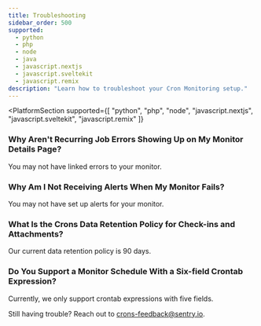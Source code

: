 ```yaml
---
title: Troubleshooting
sidebar_order: 500
supported:
  - python
  - php
  - node
  - java
  - javascript.nextjs
  - javascript.sveltekit
  - javascript.remix
description: "Learn how to troubleshoot your Cron Monitoring setup."
---
```


<PlatformSection
  supported={[
    "python",
    "php",
    "node",
    "javascript.nextjs",
    "javascript.sveltekit",
    "javascript.remix"
  ]}
>

<PlatformContent includePath="crons/troubleshooting" />

### Why Aren't Recurring Job Errors Showing Up on My Monitor Details Page?

You may not have <PlatformLink to="/crons/#connecting-errors-to-cron-monitors">linked errors to your monitor</PlatformLink>.

### Why Am I Not Receiving Alerts When My Monitor Fails?

You may not have <PlatformLink to="/crons/#alerts">set up alerts for your monitor</PlatformLink>.

</PlatformSection>

### What Is the Crons Data Retention Policy for Check-ins and Attachments?

Our current data retention policy is 90 days.

### Do You Support a Monitor Schedule With a Six-field Crontab Expression?

Currently, we only support crontab expressions with five fields.

Still having trouble? Reach out to [crons-feedback@sentry.io](mailto:crons-feedback@sentry.io).
